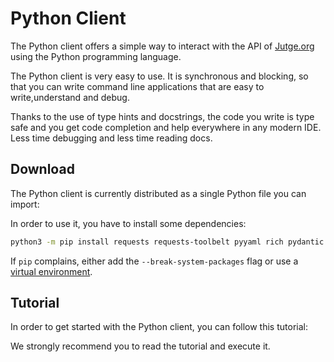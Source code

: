 
# Python Client

The Python client offers a simple way to interact with the API of [Jutge.org](https://jutge.org) using the Python programming language.

The Python client is very easy to use. It is synchronous and blocking, so that you can write command line applications that are easy to write,understand and debug.

Thanks to the use of type hints and docstrings, the code you write is type safe and you get code completion and help everywhere in any modern IDE. Less time debugging and less time reading docs.

## Download

The Python client is currently distributed as a single Python file you can import:

<DownloadClientButton 
    href="/api/clients/python" filename="jutge-api-client.py" />

In order to use it, you have to install some dependencies:

```bash
python3 -m pip install requests requests-toolbelt pyyaml rich pydantic
```

 If `pip` complains, either add the `--break-system-packages` flag or use a [virtual environment](https://docs.python.org/3/library/venv.html).

## Tutorial

In order to get started with the Python client, you can follow this tutorial:

<DownloadClientButton 
    href="/api/tutorials/python" filename="python_tutorial.py" />

We strongly recommend you to read the tutorial and execute it.